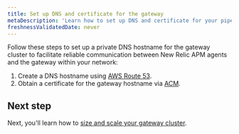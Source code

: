 ```yaml
---
title: Set up DNS and certificate for the gateway
metaDescription: 'Learn how to set up DNS and certificate for your pipeline gateway.'
freshnessValidatedDate: never
---
```


Follow these steps to set up a private DNS hostname for the gateway cluster to facilitate reliable communication between New Relic APM agents and the gateway within your network:

1. Create a DNS hostname using [AWS Route 53](https://docs.aws.amazon.com/Route53/latest/DeveloperGuide/hosted-zones-private.html).
2. Obtain a certificate for the gateway hostname via [ACM](https://docs.aws.amazon.com/acm/latest/userguide/acm-public-certificates.html).


## Next step
Next, you'll learn how to [size and scale your gateway cluster](/docs/new-relic-control/pipeline-control/sizing-and-scaling).